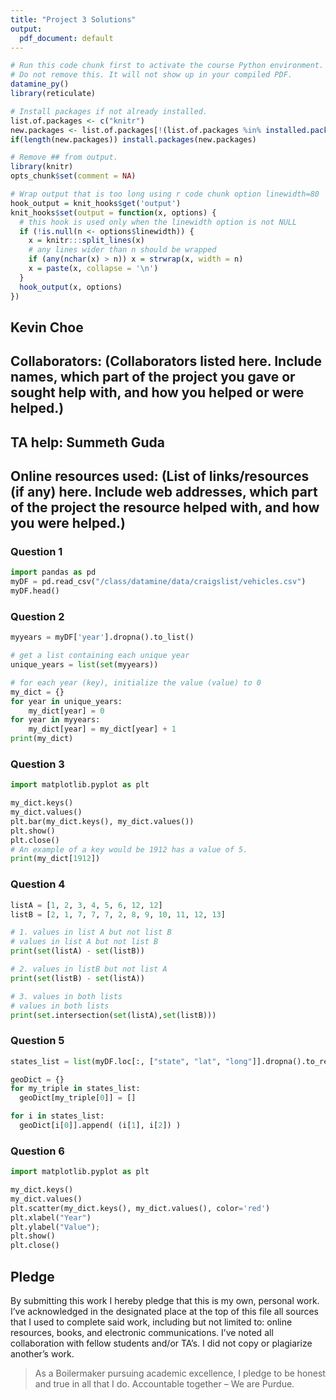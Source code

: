 ```yaml
---
title: "Project 3 Solutions"
output:
  pdf_document: default
---
```


```r
# Run this code chunk first to activate the course Python environment.
# Do not remove this. It will not show up in your compiled PDF.
datamine_py()
library(reticulate)

# Install packages if not already installed.
list.of.packages <- c("knitr")
new.packages <- list.of.packages[!(list.of.packages %in% installed.packages()[,"Package"])]
if(length(new.packages)) install.packages(new.packages)

# Remove ## from output.
library(knitr)
opts_chunk$set(comment = NA)

# Wrap output that is too long using r code chunk option linewidth=80
hook_output = knit_hooks$get('output')
knit_hooks$set(output = function(x, options) {
  # this hook is used only when the linewidth option is not NULL
  if (!is.null(n <- options$linewidth)) {
    x = knitr:::split_lines(x)
    # any lines wider than n should be wrapped
    if (any(nchar(x) > n)) x = strwrap(x, width = n)
    x = paste(x, collapse = '\n')
  }
  hook_output(x, options)
})
```

## Kevin Choe

## Collaborators: (Collaborators listed here. Include names, which part of the project you gave or sought help with, and how you helped or were helped.)
## TA help: Summeth Guda
## Online resources used: (List of links/resources (if any) here. Include web addresses, which part of the project the resource helped with, and how you were helped.)

### Question 1

```python
import pandas as pd
myDF = pd.read_csv("/class/datamine/data/craigslist/vehicles.csv")
myDF.head()
```

### Question 2

```python
myyears = myDF['year'].dropna().to_list()

# get a list containing each unique year
unique_years = list(set(myyears))

# for each year (key), initialize the value (value) to 0
my_dict = {}
for year in unique_years:
    my_dict[year] = 0
for year in myyears:
    my_dict[year] = my_dict[year] + 1
print(my_dict)
```

### Question 3

```python
import matplotlib.pyplot as plt

my_dict.keys()
my_dict.values()
plt.bar(my_dict.keys(), my_dict.values())
plt.show()
plt.close()
# An example of a key would be 1912 has a value of 5.
print(my_dict[1912])
```

### Question 4

```python
listA = [1, 2, 3, 4, 5, 6, 12, 12]
listB = [2, 1, 7, 7, 7, 2, 8, 9, 10, 11, 12, 13]

# 1. values in list A but not list B
# values in list A but not list B
print(set(listA) - set(listB))

# 2. values in listB but not list A
print(set(listB) - set(listA))

# 3. values in both lists
# values in both lists
print(set.intersection(set(listA),set(listB)))
```

### Question 5

```python
states_list = list(myDF.loc[:, ["state", "lat", "long"]].dropna().to_records(index=False))

geoDict = {}
for my_triple in states_list:
  geoDict[my_triple[0]] = []

for i in states_list:
  geoDict[i[0]].append( (i[1], i[2]) )
```

### Question 6

```python
import matplotlib.pyplot as plt

my_dict.keys()
my_dict.values()
plt.scatter(my_dict.keys(), my_dict.values(), color='red')
plt.xlabel("Year")
plt.ylabel("Value");
plt.show()
plt.close()
```

## Pledge

By submitting this work I hereby pledge that this is my own, personal work. I've acknowledged in the designated place at the top of this file all sources that I used to complete said work, including but not limited to: online resources, books, and electronic communications. I've noted all collaboration with fellow students and/or TA's. I did not copy or plagiarize another's work.

> As a Boilermaker pursuing academic excellence, I pledge to be honest and true in all that I do. Accountable together – We are Purdue.